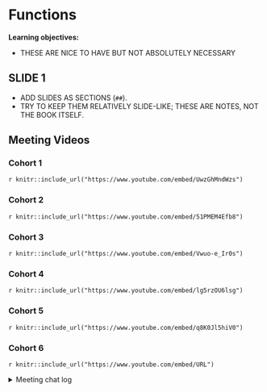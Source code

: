 # Functions

**Learning objectives:**

- THESE ARE NICE TO HAVE BUT NOT ABSOLUTELY NECESSARY

## SLIDE 1

- ADD SLIDES AS SECTIONS (`##`).
- TRY TO KEEP THEM RELATIVELY SLIDE-LIKE; THESE ARE NOTES, NOT THE BOOK ITSELF.

## Meeting Videos

### Cohort 1

`r knitr::include_url("https://www.youtube.com/embed/UwzGhMndWzs")`

### Cohort 2

`r knitr::include_url("https://www.youtube.com/embed/51PMEM4Efb8")`

### Cohort 3

`r knitr::include_url("https://www.youtube.com/embed/Vwuo-e_Ir0s")`

### Cohort 4

`r knitr::include_url("https://www.youtube.com/embed/lg5rzOU6lsg")`

### Cohort 5

`r knitr::include_url("https://www.youtube.com/embed/q8K0Jl5hiV0")`

### Cohort 6

`r knitr::include_url("https://www.youtube.com/embed/URL")`

<details>
<summary> Meeting chat log </summary>

```
LOG
```
</details>
